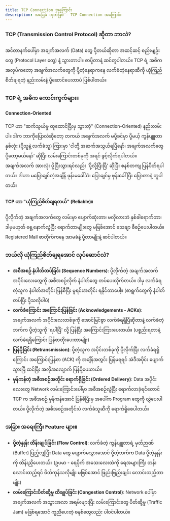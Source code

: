 ```yaml
---
title: TCP Connection အကြောင်း
description: အခြေခံ အုတ်မြစ် - TCP Connection အကြောင်း
---
```



### TCP (Transmission Control Protocol) ဆိုတာ ဘာလဲ?

အင်တာနက်ပေါ်မှာ အချက်အလက် (Data) တွေ ပို့တယ်ဆိုတာ အဆင့်ဆင့် စည်းမျဉ်းတွေ (Protocol Layer တွေ) နဲ့ သွားတာပါ။ စာပို့တာနဲ့ ဆင်တူပါတယ်။ TCP ရဲ့ အဓိက အလုပ်ကတော့ အချက်အလက်တွေကို ပို့တဲ့နေရာကနေ လက်ခံတဲ့နေရာဆီကို ယုံကြည်စိတ်ချရတဲ့ နည်းလမ်းနဲ့ ပို့ဆောင်ပေးတာပဲ ဖြစ်ပါတယ်။

### TCP ရဲ့ အဓိက ကောင်းကွက်များ။

#### Connection-Oriented

TCP ဟာ "ဆက်သွယ်မှု ထူထောင်ပြီးမှ သွားတဲ့" (Connection-Oriented) နည်းလမ်းပါ။ ဒါက ဘာကိုပြောလဲဆိုတော့ တကယ် အချက်အလက် မပို့ခင်မှာ ပို့မယ့် ကွန်ပျူတာနှစ်လုံး (ပို့သူနဲ့ လက်ခံသူ) ကြားမှာ 'ငါတို့ အဆက်အသွယ်ရပြီနော်၊ အချက်အလက်တွေ ပို့တော့မယ်နော်' ဆိုပြီး လမ်းကြောင်းတစ်ခုကို အရင် ဖွင့်လိုက်ရပါတယ်။ အချက်အလက် အားလုံး ပို့ပြီးသွားရင်လည်း 'ပို့လို့ပြီးပြီ' ဆိုပြီး စနစ်တကျ ပြန်ပိတ်ရပါတယ်။ ဒါဟာ မပြောချင်တဲ့အချိန် ဖုန်းမခေါ်ဘဲ၊ ပြောချင်မှ ဖုန်းခေါ်ပြီး ပြောတာနဲ့ တူပါတယ်။

<ContentImage imgSrc={tcpIpLayers} altText="tcp-ip layers" />

#### TCP ဟာ "ယုံကြည်စိတ်ချရတယ်" (Reliable)။

ပို့လိုက်တဲ့ အချက်အလက်တွေ လမ်းမှာ ပျောက်ဆုံးတာ၊ မလိုလားဘဲ နှစ်ခါရောက်တာ၊ ဒါမှမဟုတ် ရှေ့နောက်လွဲပြီး ရောက်တာမျိုးတွေ မဖြစ်အောင် သေချာ စီစဉ်ပေးပါတယ်။ Registered Mail စာတိုက်ကနေ အာမခံနဲ့ ပို့တာမျိုးနဲ့ ဆင်ပါတယ်။

### ဘယ်လို ယုံကြည်စိတ်ချရအောင် လုပ်ဆောင်လဲ?

- **အစီအစဉ် နံပါတ်တပ်ခြင်း (Sequence Numbers)**: ပို့လိုက်တဲ့ အချက်အလက် အပိုင်းလေးတွေကို အစီအစဉ်လိုက် နံပါတ်တွေ တပ်ပေးလိုက်တယ်။ ဒါမှ လက်ခံရတဲ့သူက နံပါတ်အတိုင်း ပြန်စီပြီး မူရင်းအတိုင်း ရနိုင်တာပေါ့။ (စာရွက်တွေကို နံပါတ်တပ်ပြီး ပို့သလိုပါပဲ)
- **လက်ခံကြောင်း အကြောင်းပြန်ခြင်း (Acknowledgements - ACKs)**: အချက်အလက် အပိုင်းလေးတစ်ခုကို အောင်မြင်စွာ လက်ခံရရှိပြီဆိုတာနဲ့ လက်ခံတဲ့ဘက်က ပို့တဲ့သူကို 'ရပါပြီ' လို့ ပြန်ပြီး အကြောင်းကြားပေးတယ်။ (ပစ္စည်းရတာနဲ့ လက်ခံရရှိကြောင်း ပြန်စာထိုးပေးတာမျိုး)
- **ပြန်ပို့ခြင်း (Retransmission)**: ပို့တဲ့သူက အပိုင်းတစ်ခုကို ပို့လိုက်ပြီး လက်ခံရရှိကြောင်း အကြောင်းပြန်စာ (ACK) ကို အချိန်အတွင်း ပြန်မရရင် အဲဒီအပိုင်း ပျောက်သွားပြီ ထင်ပြီး အလိုအလျောက် ပြန်ပို့ပေးတယ်။
- **မှန်ကန်တဲ့ အစီအစဉ်အတိုင်း ရောက်ရှိခြင်း (Ordered Delivery)**: Data အပိုင်းလေးတွေ Network လမ်းကြောင်းပေါ်မှာ အစီအစဉ်လွဲပြီး ရောက်လာခဲ့ရင်တောင် TCP က အစီအစဉ် မှန်ကန်အောင် ပြန်စီပြီးမှ အပေါ်က Program တွေကို လွှဲပေးပါတယ်။ ပို့လိုက်တဲ့ အစီအစဉ်အတိုင်းပဲ လက်ခံသူဆီကို ရောက်ရှိစေပါတယ်။

### အခြား အရေးကြီး Feature များ။

- **ပို့တဲ့နှုန်း ထိန်းချုပ်ခြင်း (Flow Control)**: လက်ခံတဲ့ ကွန်ပျူတာရဲ့ မှတ်ဉာဏ် (Buffer) ပြည့်လျှံပြီး Data တွေ ပျောက်မသွားအောင် ပို့တဲ့ဘက်က Data ပို့တဲ့နှုန်းကို ထိန်းညှိပေးတယ်။ (ဥပမာ - ရေပိုက် အသေးလေးထဲကို ရေအများကြီး တန်းလောင်းထည့်ရင် ဖိတ်ကုန်သလိုမျိုး မဖြစ်အောင် ဖြည်းဖြည်းချင်း လောင်းထည့်တာမျိုး)
- **လမ်းကြောင်းပိတ်ဆို့မှု ထိချုပ်ခြင်း (Congestion Control)**: Network ပေါ်မှာ အချက်အလက် အသွားအလာ အရမ်းများပြီး လမ်းကြောင်းတွေ ပိတ်ဆို့မှု (Traffic Jam) မဖြစ်ရအောင် ကူညီပေးတဲ့ စနစ်တွေလည်း ပါဝင်ပါတယ်။
